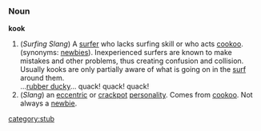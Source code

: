===Noun===
'''kook'''
# (''Surfing Slang'') A [[Surf rider|surfer]] who lacks surfing skill or who acts [[cookoo]]. (synonyms: [[newbie|newbies]]). Inexperienced surfers are known to make mistakes and other problems, thus creating confusion and collision. Usually kooks are only partially aware of what is going on in the [[Surf|surf]] around them.<br>...[[rubber ducky]]... quack! quack! quack!
# (''Slang'') an [[eccentric]] or [[crackpot]] [[personality]].  Comes from [[cookoo]].  Not always a [[newbie]].

[[category:stub]]